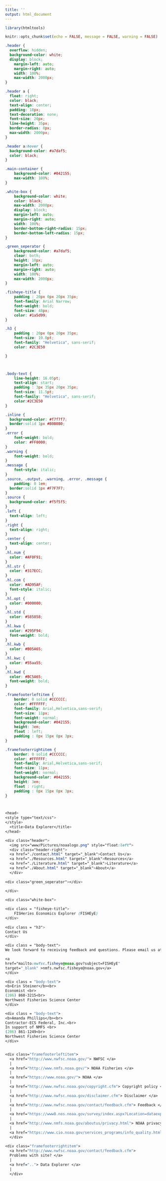```yaml
---
title: ''
output: html_document
---
```



```r
library(htmltools)

knitr::opts_chunk$set(echo = FALSE, message = FALSE, warning = FALSE)

```

```css


.header {
  overflow: hidden;
  background-color: white;
  display: block;
    margin-left: auto;
    margin-right: auto;
    width: 100%;
    max-width: 2000px;
}

.header a {
  float: right;
  color: black;
  text-align: center;
  padding: 18px;
  text-decoration: none;
  font-size: 20px;
  line-height: 35px;
  border-radius: 8px;
  max-width: 2000px;
}

.header a:hover {
  background-color: #a7daf5;
  color: black;
}

.main-container {
    background-color: #042155;
    max-width: 100%;
}

.white-box {
    background-color: white;
    color: black;
    max-width: 2000px;
    display: block;
    margin-left: auto;
    margin-right: auto;
    width: 100%;
    border-bottom-right-radius: 15px;
    border-bottom-left-radius: 15px;
}

.green_seperator {
    background-color: #a7daf5;
    clear: both;
    height: 10px;
    margin-left: auto;
    margin-right: auto;
    width: 100%;
    max-width: 2000px;
}

.fisheye-title {
    padding : 20px 0px 20px 35px;
    font-family: Arial Narrow;
    font-weight: bold;
    font-size: 48px;
    color: #1a5d99;
}

.h3 {
    padding : 20px 0px 20px 35px;
    font-size: 19.0pt;
    font-family: "Helvetica", sans-serif;
    color: #2C3E50

}



.body-text {
    line-height: 16.05pt;
    text-align: start;
    padding : 3px 35px 20px 35px;
    font-size: 11.5pt;
    font-family: "Helvetica", sans-serif;
    color:#2C3E50
}

.inline {
  background-color: #f7f7f7;
  border:solid 1px #B0B0B0;
}
.error {
	font-weight: bold;
	color: #FF0000;
}
.warning {
	font-weight: bold;
}
.message {
	font-style: italic;
}
.source, .output, .warning, .error, .message {
	padding: 0 1em;
  border:solid 1px #F7F7F7;
}
.source {
  background-color: #f5f5f5;
}
.left {
  text-align: left;
}
.right {
  text-align: right;
}
.center {
  text-align: center;
}
.hl.num {
  color: #AF0F91;
}
.hl.str {
  color: #317ECC;
}
.hl.com {
  color: #AD95AF;
  font-style: italic;
}
.hl.opt {
  color: #000000;
}
.hl.std {
  color: #585858;
}
.hl.kwa {
  color: #295F94;
  font-weight: bold;
}
.hl.kwb {
  color: #B05A65;
}
.hl.kwc {
  color: #55aa55;
}
.hl.kwd {
  color: #BC5A65;
  font-weight: bold;
}

.framefooterleftitem {
    border: 0 solid #CCCCCC;
    color: #FFFFFF;
    font-family: Arial,Helvetica,sans-serif;
    font-size: 11px;
    font-weight: normal;
    background-color: #042155;
    height: 3em;
    float : left;
    padding : 0px 15px 0px 3px;
}

.framefooterrightitem {
    border: 0 solid #CCCCCC;
    color: #FFFFFF;
    font-family: Arial,Helvetica,sans-serif;
    font-size: 11px;
    font-weight: normal;
    background-color: #042155;
    height: 3em;
    float : right;
    padding : 0px 15px 0px 3px;
}



<head>
<style type="text/css">
</style>
  <title>Data Explorer</title>
</head>

<div class="header">
  <img src="www/Pictures/noaalogo.png" style="float:left">
  <div class="header-right">
  <a href="./contact.html" target="_blank">Contact Us</a>
  <a href="./Resources.html" target="_blank">Resources</a>
  <a href="./Literature.html" target="_blank">Literature</a>
  <a href="./About.html" target="_blank">About</a>
  </div>
    
<div class="green_seperator"></div>
  
</div>

<div class="white-box">

<div class = "fisheye-title">
	FISHeries Economics Explorer (FISHEyE) 
</div>              
              
<div class = "h3">
Contact Us
</div>

<div class = "body-text">
We look forward to receiving feedback and questions. Please email us at

<a
href="mailto:nwfsc.fisheye@noaa.gov?subject=FISHEyE"
target="_blank" >nmfs.nwfsc.fisheye@noaa.gov</a>
</div>

<div class = "body-text">
<b>Erin Steiner</b><br>
Economist <br>
(206) 860-3215<br>
Northwest Fisheries Science Center
</div>

<div class = "body-text">
<b>Amanda Phillips</b><br>
Contractor-ECS Federal, Inc.<br>
In support of NMFS <br>
‪(206) 861-1249‬<br>
Northwest Fisheries Science Center
</div>


<div class="framefooterleftitem">
  <a href="http://www.nwfsc.noaa.gov/"> NWFSC </a>
  |
  <a href="http://www.nmfs.noaa.gov/"> NOAA Fisheries </a>
  |
  <a href="https://www.noaa.gov/"> NOAA </a>
  |
  <a href="http://www.nwfsc.noaa.gov/copyright.cfm"> Copyright policy </a>
  |
  <a href="http://www.nwfsc.noaa.gov/disclaimer.cfm"> Disclaimer </a>
  |
  <a href="http://www.nwfsc.noaa.gov/contact/feedback.cfm"> Feedback </a>
  |
  <a href="https://www8.nos.noaa.gov/survey/index.aspx?Location=dataexplorer"> NOAA customer satisfaction survey </a>
  |
  <a href="http://www.nmfs.noaa.gov/aboutus/privacy.html"> NOAA privacy policy </a>
  |
  <a href="https://www.cio.noaa.gov/services_programs/info_quality.html"> NOAA information quality </a>
  </div>
  
<div class="framefooterrightitem">
  <a href="http://www.nwfsc.noaa.gov/contact/feedback.cfm">
  Problems with site? </a>
  |
  <a href=".."> Data Explorer </a>
  |
  </div>

```
